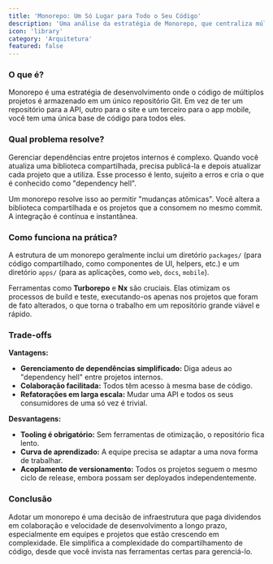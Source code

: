 ```yaml
---
title: 'Monorepo: Um Só Lugar para Todo o Seu Código'
description: 'Uma análise da estratégia de Monorepo, que centraliza múltiplos projetos em um único repositório para simplificar o compartilhamento de código e a colaboração.'
icon: 'library'
category: 'Arquitetura'
featured: false
---
```


### O que é?

Monorepo é uma estratégia de desenvolvimento onde o código de múltiplos projetos é armazenado em um único repositório Git. Em vez de ter um repositório para a API, outro para o site e um terceiro para o app mobile, você tem uma única base de código para todos eles.

### Qual problema resolve?

Gerenciar dependências entre projetos internos é complexo. Quando você atualiza uma biblioteca compartilhada, precisa publicá-la e depois atualizar cada projeto que a utiliza. Esse processo é lento, sujeito a erros e cria o que é conhecido como "dependency hell".

Um monorepo resolve isso ao permitir "mudanças atômicas". Você altera a biblioteca compartilhada e os projetos que a consomem no mesmo commit. A integração é contínua e instantânea.

### Como funciona na prática?

A estrutura de um monorepo geralmente inclui um diretório `packages/` (para código compartilhado, como componentes de UI, helpers, etc.) e um diretório `apps/` (para as aplicações, como `web`, `docs`, `mobile`).

Ferramentas como **Turborepo** e **Nx** são cruciais. Elas otimizam os processos de build e teste, executando-os apenas nos projetos que foram de fato alterados, o que torna o trabalho em um repositório grande viável e rápido.

### Trade-offs

**Vantagens:**
- **Gerenciamento de dependências simplificado:** Diga adeus ao "dependency hell" entre projetos internos.
- **Colaboração facilitada:** Todos têm acesso à mesma base de código.
- **Refatorações em larga escala:** Mudar uma API e todos os seus consumidores de uma só vez é trivial.

**Desvantagens:**
- **Tooling é obrigatório:** Sem ferramentas de otimização, o repositório fica lento.
- **Curva de aprendizado:** A equipe precisa se adaptar a uma nova forma de trabalhar.
- **Acoplamento de versionamento:** Todos os projetos seguem o mesmo ciclo de release, embora possam ser deployados independentemente.

### Conclusão

Adotar um monorepo é uma decisão de infraestrutura que paga dividendos em colaboração e velocidade de desenvolvimento a longo prazo, especialmente em equipes e projetos que estão crescendo em complexidade. Ele simplifica a complexidade do compartilhamento de código, desde que você invista nas ferramentas certas para gerenciá-lo. 